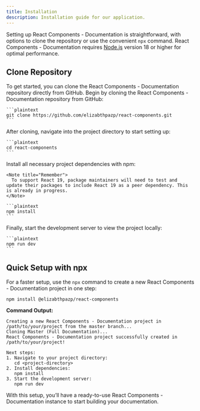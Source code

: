 ```yaml
---
title: Installation
description: Installation guide for our application.
---
```


Setting up React Components - Documentation is straightforward, with options to clone the repository or use the convenient `npx` command. React Components - Documentation requires [Node.js](https://nodejs.org/) version 18 or higher for optimal performance.

## Clone Repository
To get started, you can clone the React Components - Documentation repository directly from GitHub. 
<Stepper>
  <StepperItem title="Step 1: Clone the React Components - Documentation Repository">
    Begin by cloning the React Components - Documentation repository from GitHub:

    ```plaintext
    git clone https://github.com/elizabthpazp/react-components.git
    ```
  </StepperItem>

  <StepperItem title="Step 2: Access the Project Directory">
    After cloning, navigate into the project directory to start setting up:

    ```plaintext
    cd react-components
    ```
  </StepperItem>

  <StepperItem title="Step 3: Install Required Dependencies">
    Install all necessary project dependencies with npm:

    <Note title="Remember">
      To support React 19, package maintainers will need to test and update their packages to include React 19 as a peer dependency. This is already in progress.
    </Note>

    ```plaintext
    npm install
    ```
  </StepperItem>

  <StepperItem title="Step 4: Launch the Development Server">
    Finally, start the development server to view the project locally:

    ```plaintext
    npm run dev
    ```
  </StepperItem>
</Stepper>

## Quick Setup with npx

For a faster setup, use the `npx` command to create a new React Components - Documentation project in one step:

```plaintext
npm install @elizabthpazp/react-components
```

**Command Output:**

```plaintext
Creating a new React Components - Documentation project in /path/to/your/project from the master branch...
Cloning Master (Full Documentation)...
React Components - Documentation project successfully created in /path/to/your/project!

Next steps:
1. Navigate to your project directory:
   cd <project-directory>
2. Install dependencies:
   npm install
3. Start the development server:
   npm run dev
```

With this setup, you’ll have a ready-to-use React Components - Documentation instance to start building your documentation.